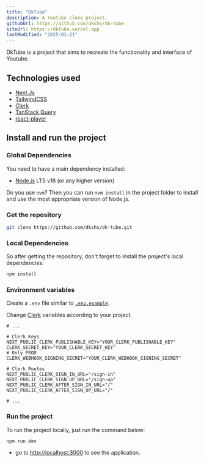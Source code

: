 ```yaml
---
title: "DkTube"
description: A YouTube clone project.
githubUrl: https://github.com/dkshs/dk-tube
siteUrl: https://dktube.vercel.app
lastModified: "2025-01-21"
---
```


DkTube is a project that aims to recreate the functionality and interface of Youtube.

## Technologies used

- [Next.Js](https://nextjs.org/)
- [TailwindCSS](https://tailwindcss.com/)
- [Clerk](https://clerk.com/)
- [TanStack Query](https://tanstack.com/query/v3/)
- [react-player](https://github.com/CookPete/react-player)

## Install and run the project

### Global Dependencies

You need to have a main dependency installed:

- [Node.js](https://nodejs.dev/) LTS v18 (or any higher version)

Do you use `nvm`? Then you can run `nvm install` in the project folder to install and use the most appropriate version of Node.js.

### Get the repository

```bash
git clone https://github.com/dkshs/dk-tube.git
```

### Local Dependencies

So after getting the repository, don't forget to install the project's local dependencies:

```bash
npm install
```

### Environment variables

Create a `.env` file similar to [`.env.example`](https://github.com/dkshs/dk-tube/blob/master/.env.example).

Change [Clerk](https://dashboard.clerk.com/) variables according to your project.

```env
# ...

# Clerk Keys
NEXT_PUBLIC_CLERK_PUBLISHABLE_KEY="YOUR_CLERK_PUBLISHABLE_KEY"
CLERK_SECRET_KEY="YOUR_CLERK_SECRET_KEY"
# Only PROD
CLERK_WEBHOOK_SIGNING_SECRET="YOUR_CLERK_WEBHOOK_SIGNING_SECRET"

# Clerk Routes
NEXT_PUBLIC_CLERK_SIGN_IN_URL="/sign-in"
NEXT_PUBLIC_CLERK_SIGN_UP_URL="/sign-up"
NEXT_PUBLIC_CLERK_AFTER_SIGN_IN_URL="/"
NEXT_PUBLIC_CLERK_AFTER_SIGN_UP_URL="/"

# ...
```

### Run the project

To run the project locally, just run the command below:

```bash
npm run dev
```

- go to [http://localhost:3000](http://localhost:3000) to see the application.
